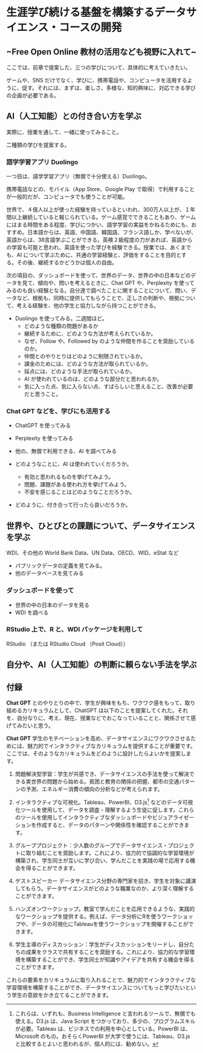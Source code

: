 # 生涯学び続ける基盤を構築するデータサイエンス・コースの開発 {#coursedesign}
## ~Free Open Online 教材の活用なども視野に入れて~ {-}

ここでは、前章で提案した、三つの学びについて、具体的に考えていきたい。

ゲームや、SNS だけでなく、学びに、携帯電話や、コンピュータを活用するように、促す。それには、まずは、楽しさ、多様な、知的興味に、対応できる学びの企画が必要である。

## AI（人工知能）との付き合い方を学ぶ

実際に、授業を通して、一緒に使ってみること。

二種類の学びを提案する。

### 語学学習アプリ Duolingo

一つ目は、語学学習アプリ（無償で十分使える）Duolingo。

携帯電話などの、モバイル（App Store、Google Play で取得）で利用することが一般的だが、コンピュータでも使うことが可能。

世界で、４億人以上が使った経験を持っているといわれ、300万人以上が、１年間以上継続していると報じられている。ゲーム感覚でできることもあり、ゲームにはまる時間をある程度、学びにつかい、語学学習の実益をかねるためにも、おすすめ。日本語からは、英語、中国語、韓国語、フランス語しか、学べないが、英語からは、38言語学ぶことができる。英検２級程度の力があれば、英語からの学習も可能と思われ、英語を使った学びを経験できる。授業では、あくまでも、AI について学ぶために、共通の学習経験と、評価をすることを目的とする。その後、継続するかどうかは個人の自由。

次の項目の、ダッシュボードを使って、世界のデータ、世界の中の日本などのデータを見て、傾向や、問いを考えるときに、Chat GPT や、Perplexity を使ってみるのも良い経験となる。自分達で調べたことに関することについて、問い、データなど、根拠も、同時に提供してもらうことで、正しさの判断や、根拠について、考える経験を、他の学生と協力しながら持つことができる。

- Duolingo を使ってみる。二週間ほど。
  - どのような種類の問題があるか
  - 継続するために、どのような方法が考えられているか。
  - なぜ、Follow や、Followed by のような仲間を作ることを奨励しているのか。
  - 仲間とのやりとりはどのように制限されているか。
  - 課金のためには、どのような方法が取られているか。
  - 採点には、どのような手法が取られているか。
  - AI が使われているのは、どのような部分だと思われるか。
  - 気に入った点、気に入らない点、すばらしいと思えること、改善が必要だと思うこと。

### Chat GPT などを、学びにも活用する  

- ChatGPT を使ってみる
- Perplexity を使ってみる
- 他の、無償で利用できる、AI を調べてみる

- どのようなことに、AI は使われていくだろうか。
  - 有効と思われるものを挙げてみよう。
  - 問題、課題がある使われ方を挙げてみよう。
  - 不安を感じることはどのようなことだろうか。
  
- どのように、付き合って行ったら良いだろうか。


## 世界や、ひとびとの課題について、データサイエンスを学ぶ

WDI、その他の World Bank Data、UN Data、OECD、WID、eStat など

- パブリックデータの定義を見てみる。
- 他のデータベースを見てみる

### ダッシュボードを使って

- 世界の中の日本のデータを見る
- WDI を調べる

### RStudio 上で、R と、WDI パッケージを利用して

RStudio （または RStudio Cloud （Posit Cloud））

## 自分や、AI（人工知能）の判断に頼らない手法を学ぶ

## 付録

**Chat GPT** とのやりとりの中で、学生が興味をもち、ワクワク感をもって、取り組めるカリキュラムとして、ChatGPT は以下のことを提案してくれた。それを、自分なりに、考え、現在、授業などでおこなっていることと、関係させて感げてみたいと思う。

**Chat GPT** 学生のモチベーションを高め、データサイエンスにワクワクさせるためには、魅力的でインタラクティブなカリキュラムを提供することが重要です。ここでは、そのようなカリキュラムをどのように設計したらよいかを提案します。

1. 問題解決型学習：学生が共感でき、データサイエンスの手法を使って解決できる実世界の問題から始める。貧困と教育の関係の把握、都市の交通パターンの予測、エネルギー消費の傾向の分析などが考えられます。

2. インタラクティブな可視化。Tableau、PowerBI、D3.js^[これらは、いずれも、Business Intelligence と言われるツールで、無償でも使える。D3.js は、Java Script をつかっており、多少の、プログラムスキルが必要。Tableau は、ビジネスでの利用を中心としている。PowerBI は、Microsoft のもの。おそらくPowerBI が大学で使うには、Tableau、D3.js と比較するとよいと思われるが、個人的には、勧めない。] などのデータ可視化ツールを使用して、データを調査・理解するよう生徒に促します。これらのツールを使用してインタラクティブなダッシュボードやビジュアライゼーションを作成すると、データのパターンや関係性を確認することができます。

3. グループプロジェクト：少人数のグループでデータサイエンス・プロジェクトに取り組むことを奨励します。これにより、協力的で協調的な学習環境が構築され、学生同士が互いに学び合い、学んだことを実践の場で応用する機会を得ることができます。

4. ゲストスピーカー データサイエンス分野の専門家を招き、学生を対象に講演してもらう。データサイエンスがどのような職業なのか、より深く理解することができます。

5. ハンズオンワークショップ。教室で学んだことを応用できるような、実践的なワークショップを提供する。例えば、データ分析にRを使うワークショップや、データの可視化にTableauを使うワークショップを開催することができます。

6. 学生主導のディスカッション：学生がディスカッションをリードし、自分たちの成果をクラスで共有することを奨励する。これにより、協力的な学習環境を構築することができ、学生同士が知識やアイデアを共有する機会を得ることができます。

これらの要素をカリキュラムに取り入れることで、魅力的でインタラクティブな学習環境を構築することができ、データサイエンスについてもっと学びたいという学生の意欲をかき立てることができます。

